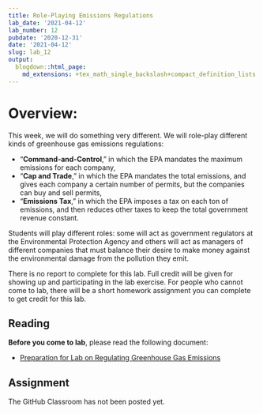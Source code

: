```yaml
---
title: Role-Playing Emissions Regulations
lab_date: '2021-04-12'
lab_number: 12
pubdate: '2020-12-31'
date: '2021-04-12'
slug: lab_12
output:
  blogdown::html_page:
    md_extensions: +tex_math_single_backslash+compact_definition_lists
---
```

# Overview:

This week, we will do something very different. We will role-play different kinds of greenhouse gas emissions regulations: 

* "**Command-and-Control**," in which the EPA mandates the maximum emissions for each company, 
* "**Cap and Trade**," in which the EPA mandates the total emissions, and gives each company a certain number of permits, but the companies can buy and sell permits,
* "**Emissions Tax**," in which the EPA imposes a tax on each ton of emissions, and then reduces other taxes to keep the total government revenue constant.

Students will play different roles: some will act as government regulators at the Environmental Protection Agency and others will act as managers of different companies that must balance their desire to make money against the environmental damage from the pollution they emit.

There is no report to complete for this lab.  Full credit will be given for showing up and participating in the lab exercise. For people who cannot come to lab, there will be a short homework assignment you can complete to get credit for this lab.

## Reading

**Before you come to lab**, please read the following document:

* [Preparation for Lab on Regulating Greenhouse Gas Emissions](/lab_docs/lab_12_preparation){target="_blank"}

## Assignment

The GitHub Classroom has not been posted yet.
